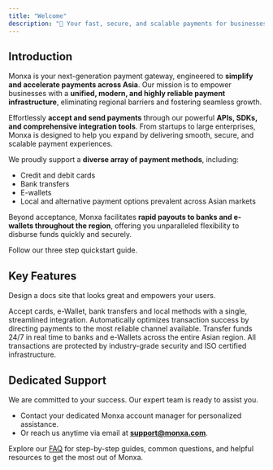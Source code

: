 ```yaml
---
title: "Welcome"
description: "👋 Your fast, secure, and scalable payments for businesses across Asia"
---
```


## Introduction

Monxa is your next-generation payment gateway, engineered to **simplify and accelerate payments across Asia**. Our mission is to empower businesses with a **unified, modern, and highly reliable payment infrastructure**, eliminating regional barriers and fostering seamless growth.

Effortlessly **accept and send payments** through our powerful **APIs, SDKs, and comprehensive integration tools**. From startups to large enterprises, Monxa is designed to help you expand by delivering smooth, secure, and scalable payment experiences.

We proudly support a **diverse array of payment methods**, including:

- Credit and debit cards
- Bank transfers
- E-wallets
- Local and alternative payment options prevalent across Asian markets

Beyond acceptance, Monxa facilitates **rapid payouts to banks and e-wallets throughout the region**, offering you unparalleled flexibility to disburse funds quickly and securely.

<Card title="Start here" icon="rocket" horizontal href="/quickstart">
  Follow our three step quickstart guide.
</Card>

## Key Features

Design a docs site that looks great and empowers your users.

<Columns cols={2}>
  <Card title="Seamless Processing" icon="water" iconType="solid" href="/development">
    Accept cards, e-Wallet, bank transfers and local methods with a single, streamlined integration.
  </Card>
  <Card title="Smart Routing" icon="arrow-progress" iconType="solid" href="/essentials/settings">
    Automatically optimizes transaction success by directing payments to the most reliable channel available.
  </Card>
  <Card title="Instant Payouts" icon="gauge-max" iconType="solid" href="/essentials/navigation">
    Transfer funds 24/7 in real time to banks and e-Wallets across the entire Asian region.
  </Card>
  <Card title="Secure & Compliant" icon="shield-check" iconType="solid" href="/api-reference/introduction">
    All transactions are protected by industry-grade security and ISO certified infrastructure.
  </Card>
</Columns>

## Dedicated Support

We are committed to your success. Our expert team is ready to assist you.

- Contact your dedicated Monxa account manager for personalized assistance.
- Or reach us anytime via email at [**<u>support@monxa.com</u>**](mailto:support@monxa.com).

<Card title="Looking for quick answers?" icon="stars" href="https://mintlify.com/customers">
  Explore our <u>FAQ</u> for step-by-step guides, common questions, and helpful resources to get the most out of Monxa.
</Card>